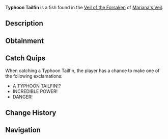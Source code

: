 {{FishInfobox
|image          = Typhoon Tailfin.png
|rarity         = Legendary
|sea            = First Sea
|location       = [[Veil of the Forsaken]]
|sublocation    = 
|sources        = Fishing Rod
|radar_location = 
|prog_speed     = -80
|xp             = 2800
|weather        = Rain
|time           = 
|season         = 
|bait           = Truffle Worm
|base_weight    = 3400
|base_value     = 9000
|weight_range   = 2200
|base_chance    = 5
|base_resil     = 10
}}
'''Typhoon Tailfin''' is a {{Rarity|Legendary}} fish found in the [[Veil of the Forsaken]] of [[Mariana's Veil]].

== Description ==
{{Description|A large fish with the power of a typhoon.|Bestiary Entry}}

== Obtainment ==
{{Description|Occasionally located in stormy weather conditions.|Bestiary Hint}}
{{Fish Availability|
Mariana's Veil/Scylla Hunt
Mariana's Veil/Veil of the Forsaken
|top_rods      = 
Great Rod of Oscar\83437.86\169081.76;
Astralhook Rod\76102.17\168729.68;
Ethereal Prism Rod\73587.46\164149.25;
Leviathan's Fang Rod\73287.66\174928.25;
Seraphic Rod\71974.33\170094.23;
Destiny Rod\55059.51\115231.05;
Heaven's Rod\51246.25\110315.37;
Free Spirit Rod\66395.48\191441.57;
Azure Of Lagoon\64868.11\171546.06;
Fang of the Eclipse\62125.6\170446.52;
Tempest Rod\68680.26\170273.76;
Riptide Rod\45928.55\118778.06;
No-Life Rod\65128.94\166635.87;
Challenger's Rod\64795.95\165709.31;
Rod Of The Forgotten Fang\62688.13\149157.4;
Rod Of The Exalted One\53395.36\122903.09;
Blazebringer Rod\52419.3\138555.28;
Rod Of The Depths\51528.84\125190.54;
Trident Rod\51028.35\148708.83;
Zeus Rod\47557.84\125705.4;
Verdant Shear Rod\47396.31\129576.39;
Depthseeker Rod\45442.11\125674.56;
Avalanche Rod\38508.35\106995.45;
Volcanic Rod\37378.79\98800.03;
Steady Rod\12002.12\38041.84
|recommended   = Ethereal Prism Rod
}}

== Catch Quips ==
When catching a Typhoon Tailfin, the player has a chance to make one of the following exclamations:
* A TYPHOON TAILFIN!?
* INCREDIBLE POWER!
* DANGER!

== Change History ==
{{Change History|{{subst:Current Version}}}}

== Navigation ==
{{Fish Navbox|Veil of the Forsaken}}